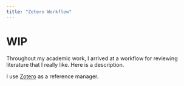 ```yaml
---
title: "Zotero Workflow"
---
```

# WIP
Throughout my academic work, I arrived at a workflow for reviewing literature that I really like. Here is a description. 

I use [Zotero](https://www.zotero.org/) as a reference manager. 

